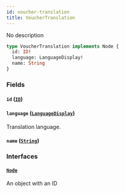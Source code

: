 ```yaml
---
id: voucher-translation
title: VoucherTranslation
---
```


No description

```graphql
type VoucherTranslation implements Node {
  id: ID!
  language: LanguageDisplay!
  name: String
}
```

### Fields

#### `id` ([`ID`](../../../developer/api-reference/scalars/id))

#### `language` ([`LanguageDisplay`](../../../developer/api-reference/objects/language-display))

Translation language.

#### `name` ([`String`](../../../developer/api-reference/scalars/string))

### Interfaces

#### [`Node`](../../../developer/api-reference/interfaces/node)

An object with an ID
